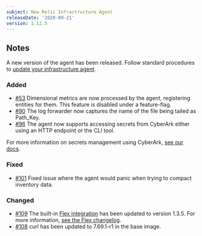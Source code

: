 ```yaml
---
subject: New Relic Infrastructure Agent
releaseDate: '2020-09-21'
version: 1.12.5
---
```


## Notes

A new version of the agent has been released. Follow standard procedures to [update your infrastructure agent](https://docs.newrelic.com/docs/infrastructure/install-configure-manage-infrastructure/update-or-uninstall/update-infrastructure-agent).

### Added

* [#53](https://github.com/newrelic/infrastructure-agent/pull/53) Dimensional metrics are now processed by the agent, registering entities for them. This feature is disabled under a feature-flag.
* [#90](https://github.com/newrelic/infrastructure-agent/pull/90) The log forwarder now captures the name of the file being tailed as Path_Key.
* [#96](https://github.com/newrelic/infrastructure-agent/pull/96) The agent now supports accessing secrets from CyberArk either using an HTTP endpoint or the CLI tool.

For more information on secrets management using CyberArk, [see our docs](https://docs.newrelic.com/docs/integrations/host-integrations/installation/secrets-management#cyberark-cli).

### Fixed

* [#101](https://github.com/newrelic/infrastructure-agent/issues/101) Fixed issue where the agent would panic when trying to compact inventory data.

### Changed

* [#109](https://github.com/newrelic/infrastructure-agent/pull/109) The built-in [Flex integration](https://github.com/newrelic/nri-flex) has been updated to version 1.3.5. For more information, [see the Flex changelog](https://github.com/newrelic/nri-flex/releases/tag/v1.3.5).
* [#108](https://github.com/newrelic/infrastructure-agent/pull/108) curl has been updated to 7.69.1-r1 in the base image.
